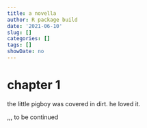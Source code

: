 ```yaml
---
title: a novella
author: R package build
date: '2021-06-10'
slug: []
categories: []
tags: []
showDate: no
---
```


# chapter 1

the little pigboy was covered in dirt. he loved it.

,,, to be continued